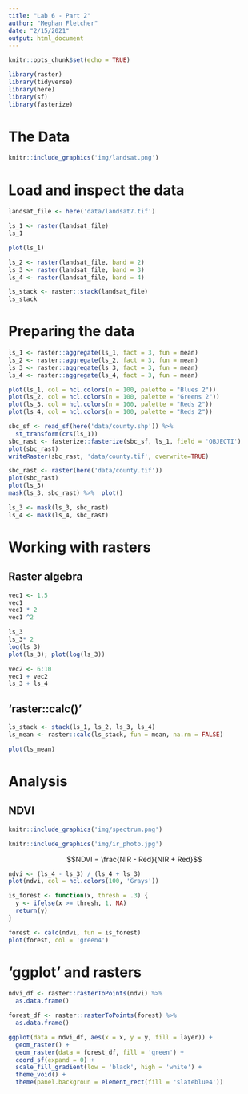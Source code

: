 ```yaml
---
title: "Lab 6 - Part 2"
author: "Meghan Fletcher"
date: "2/15/2021"
output: html_document
---
```


```r
knitr::opts_chunk$set(echo = TRUE)

library(raster)
library(tidyverse)
library(here)
library(sf)
library(fasterize)
```

# The Data

```r
knitr::include_graphics('img/landsat.png')
```

# Load and inspect the data

```r
landsat_file <- here('data/landsat7.tif')

ls_1 <- raster(landsat_file)
ls_1
```

```r
plot(ls_1)
```

```r
ls_2 <- raster(landsat_file, band = 2)
ls_3 <- raster(landsat_file, band = 3)
ls_4 <- raster(landsat_file, band = 4)

ls_stack <- raster::stack(landsat_file)
ls_stack
```

# Preparing the data

```r
ls_1 <- raster::aggregate(ls_1, fact = 3, fun = mean)
ls_2 <- raster::aggregate(ls_2, fact = 3, fun = mean)
ls_3 <- raster::aggregate(ls_3, fact = 3, fun = mean)
ls_4 <- raster::aggregate(ls_4, fact = 3, fun = mean)

plot(ls_1, col = hcl.colors(n = 100, palette = "Blues 2"))
plot(ls_2, col = hcl.colors(n = 100, palette = "Greens 2"))
plot(ls_3, col = hcl.colors(n = 100, palette = "Reds 2"))
plot(ls_4, col = hcl.colors(n = 100, palette = "Reds 2"))
```

```r
sbc_sf <- read_sf(here('data/county.shp')) %>%
  st_transform(crs(ls_1))
sbc_rast <- fasterize::fasterize(sbc_sf, ls_1, field = 'OBJECTI')
plot(sbc_rast)
writeRaster(sbc_rast, 'data/county.tif', overwrite=TRUE)
```


```r
sbc_rast <- raster(here('data/county.tif'))
plot(sbc_rast)
plot(ls_3)
mask(ls_3, sbc_rast) %>%  plot()

ls_3 <- mask(ls_3, sbc_rast)
ls_4 <- mask(ls_4, sbc_rast)
```

# Working with rasters

## Raster algebra

```r
vec1 <- 1.5
vec1
vec1 * 2
vec1 ^2

ls_3
ls_3* 2
log(ls_3)
plot(ls_3); plot(log(ls_3))
```

```r
vec2 <- 6:10
vec1 + vec2
ls_3 + ls_4
```

## 'raster::calc()'

```r
ls_stack <- stack(ls_1, ls_2, ls_3, ls_4)
ls_mean <- raster::calc(ls_stack, fun = mean, na.rm = FALSE)

plot(ls_mean)

```

# Analysis

## NDVI

```r
knitr::include_graphics('img/spectrum.png')

knitr::include_graphics('img/ir_photo.jpg')
```

$$NDVI = \frac{NIR - Red}{NIR + Red}$$

```r
ndvi <- (ls_4 - ls_3) / (ls_4 + ls_3)
plot(ndvi, col = hcl.colors(100, 'Grays'))

is_forest <- function(x, thresh = .3) {
  y <- ifelse(x >= thresh, 1, NA)
  return(y)
}

forest <- calc(ndvi, fun = is_forest)
plot(forest, col = 'green4')
```

# 'ggplot' and rasters

```r
ndvi_df <- raster::rasterToPoints(ndvi) %>% 
  as.data.frame()

forest_df <- raster::rasterToPoints(forest) %>% 
  as.data.frame()

ggplot(data = ndvi_df, aes(x = x, y = y, fill = layer)) +
  geom_raster() +
  geom_raster(data = forest_df, fill = 'green') +
  coord_sf(expand = 0) +
  scale_fill_gradient(low = 'black', high = 'white') +
  theme_void() +
  theme(panel.backgroun = element_rect(fill = 'slateblue4'))
```












